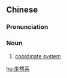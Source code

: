 ==Chinese==
{{zh-forms|s=坐标系|type=21}}
{{zh-wp}}

===Pronunciation===
{{zh-pron
|m=zuòbiāoxì
|c=zo6 biu1 hai6
|cat=n
}}

===Noun===
{{zh-noun}}

# {{lb|zh|mathematics|physics}} [[coordinate system]]

[[hu:坐標系]]